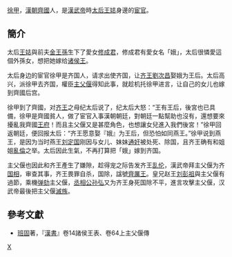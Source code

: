 [[徐甲|徐甲]]，[[漢朝|漢朝]][[齊國|齊國]]人，是[[漢武帝|漢武帝]]時[[太后|太后]][[王娡|王娡]]身邊的[[宦官|宦官]]。

==簡介==
太后[[王娡|王娡]]與前夫[[金王孫|金王孫]]生下了愛女[[修成君|修成君]]，修成君有愛女名「娥」，太后很憐愛這個外孫女，想把她嫁给[[诸侯王|诸侯王]]。

太后身边的宦官徐甲是齐国人，请求出使齐国，让[[齐王|齐王]][[劉次昌|劉次昌]]娶娥为王后。太后高兴，派徐甲去齐国，權臣[[主父偃|主父偃]]得知此事，就趁机托徐甲进言，让自己的女儿也嫁到齊國后宫。

徐甲到了齊國，对[[齐王|齐王]]之母纪太后说了，纪太后大怒：“王有王后，後宮也已具備，徐甲是齊國貧人，做了宦官入事漢朝朝廷，對朝廷一點幫助也沒有，還想要來擾亂我齊國[[王府|王府]]！而且主父偃又是甚麼角色，也想讓女兒進入我們後宮！”徐甲回返朝廷，便回报太后：“齐王愿意娶『娥』为王后，但恐怕如同燕王。”徐甲说到燕王，是因为当时燕王[[劉定國_(燕王)|刘定国]]刚因与女儿、妹妹[[通奸|通奸]]被处死、除国，且齐王确有和姐姐[[亂倫|亂倫]]之举。太后因此生氣，不再打算把「娥」嫁到齐国。

主父偃也因此和齐王產生了嫌隙，趁得宠之际告发齐王[[乱伦|乱伦]]，漢武帝拜主父偃为齐[[国相|国相]]，审查其事，齐王畏罪自杀，国除，諡號[[齊厲王|齊厲王]]。皇兄赵王[[刘彭祖|刘彭祖]]與主父偃有過節，乘機[[弹劾|弹劾]]主父偃，[[丞相|丞相]][[公孙弘|公孙弘]]又为齐王身死国除不平，進言攻擊主父偃，汉武帝最後把主父偃[[滅族|滅族]]。

==參考文獻 ==
*[[班固|班固]]著，『[[漢書|漢書]]』卷14諸侯王表、卷64上主父偃傳


[[Category:汉朝宦官|X]]
